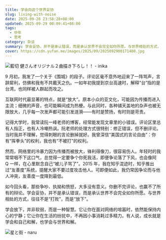```yaml
---
title: 学会向这个世界妥协
slug: living-with-noise
date: 2025-09-28 23:58:28+08:00
updated: 2025-09-29 00:09:41+08:00
tags:
  - 中年
  - 思考
category: 杂谈
summary: 学会妥协，并不是承认错误，而是承认世界不会完全如你所愿。与世界相处的方式，往往不是“打败”，而是“放下”。
cover: https://cdn.yufan.me/images/2025/09/2025092900171400.jpg
---
```


![藍切 健さんオリジナル２曲描き下ろし！！ - inika](https://cdn.yufan.me/images/2025/09/2025092900210300.jpg)

<MusicPlayer netease={34964460} />

9 月初，我发了一个关于《围城》的段子。评论区毫不意外地迎来了一阵骂声，言辞犀利，仿佛和我有不共戴天之仇。一如年初我提到京台高速时，解释“台”指的是台湾，也同样被人群起而攻之。

互联网时代最显著的特点，就是“放大”。原本小众的亚文化，可能因为传播而进入主流；细微的声音，也可能瞬间成为热梗。与此同时，各种铺天盖地的杂声也被无限放大，几乎每一次发声都可能引发涟漪——有时是赞扬，有时则是苛责。

记得大学时，我常读阮一峰老师的博客，经常能发现文章里的小错误。评论区里总有人指正，也有人冷嘲热讽。阮老师的处理方式很特别：修正错误，但不删评论。当时我并不理解，觉得刺眼的言论删掉就好。我曾深信“美国式的言论自由”：你有“挥拳头”的权利，我也有“不被打”的权利。

然而，网络里的冷暴力因为传播而被放大，锋利得像刀，很容易伤人。年轻时的我常常咽不下这口气，总觉得一定要争个你死我活，即便争论落了下风，也会像阿 Q 一样，在心里默念自己“被儿子骂了”。2015 年，我在知乎混迹时，知乎推出过“友善度”系统，提醒大家不要过度攻击他人。可即便如此，我仍常因争论而与他人冲突，友善度一度降到最低。

如今回头看，那些争吵、执拗和愤怒，大多没有意义。你删不完评论，也赢不了所有的辩论。学会妥协，并不是承认错误，而是承认世界不会完全如你所愿。与世界相处的方式，往往不是“打败”，而是“放下”。

学会放下，并非软弱，而是一种智慧。它让你在面对网络的喧嚣时，依然能保持内心的宁静；它让你在生活的纷扰中，不再因小事消耗过多精力。有人说，成长就是学会和自己和解，也学会与世界和解。

![星と街 - naru](https://cdn.yufan.me/images/2025/09/2025092900183100.jpg)
